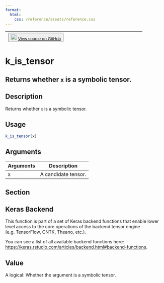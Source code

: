 ```yaml
---
format:
  html:
    css: /reference/assets/reference.css
---
```


| <button class="button"> ![](/reference/assets/GitHub-Mark-32px.png){width="20"} [View source on GitHub](https://github.com/rstudio/keras//blob/main/R/backend.R#L1392) </button> |
|:------------------------------:|:--------------------------------------:|

# k_is_tensor

## Returns whether `x` is a symbolic tensor.

## Description
Returns whether `x` is a symbolic tensor. 


## Usage
```r
k_is_tensor(x) 
```

## Arguments
|Arguments|Description|
|---|---|
| x | A candidate tensor. |


## Section

## Keras Backend

This function is part of a set of Keras backend functions that enable lower level access to the core operations of the backend tensor engine (e.g. TensorFlow, CNTK, Theano, etc.). 

You can see a list of all available backend functions here: [https://keras.rstudio.com/articles/backend.html#backend-functions](https://keras.rstudio.com/articles/backend.html#backend-functions). 

## Value
A logical: Whether the argument is a symbolic tensor. 




